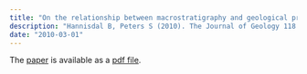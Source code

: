 ```yaml
---
title: "On the relationship between macrostratigraphy and geological processes: quantitative information capture and sampling robustness"
description: "Hannisdal B, Peters S (2010). The Journal of Geology 118: 111-130."
date: "2010-03-01"
---
```

The <a href="http://www.journals.uchicago.edu/doi/full/10.1086/650180">paper</a> is available as a <a href="http://www.journals.uchicago.edu/doi/pdfplus/10.1086/650180">pdf file</a>.